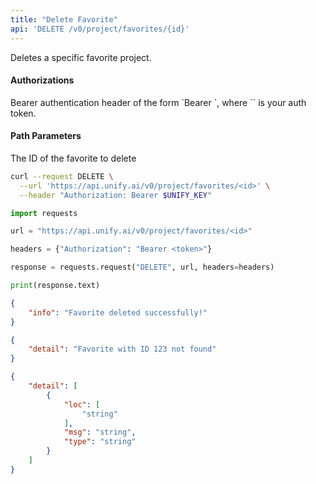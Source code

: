 ```yaml
---
title: "Delete Favorite"
api: 'DELETE /v0/project/favorites/{id}'
---
```

Deletes a specific favorite project.

#### Authorizations

<ParamField header="Authorization" type="string" required="true">
  Bearer authentication header of the form `Bearer <token>`, where `<token>` is your auth token.
</ParamField>

#### Path Parameters

<ParamField query="id" type="integer" required="true">
The ID of the favorite to delete
</ParamField>

<RequestExample>

```bash cURL
curl --request DELETE \
  --url 'https://api.unify.ai/v0/project/favorites/<id>' \
  --header "Authorization: Bearer $UNIFY_KEY"
```

```python Python
import requests

url = "https://api.unify.ai/v0/project/favorites/<id>"

headers = {"Authorization": "Bearer <token>"}

response = requests.request("DELETE", url, headers=headers)

print(response.text)
```

</RequestExample>
<ResponseExample>

```json 200
{
    "info": "Favorite deleted successfully!"
}
```

```json 404
{
    "detail": "Favorite with ID 123 not found"
}
```

```json 422
{
    "detail": [
        {
            "loc": [
                "string"
            ],
            "msg": "string",
            "type": "string"
        }
    ]
}
```

</ResponseExample>
